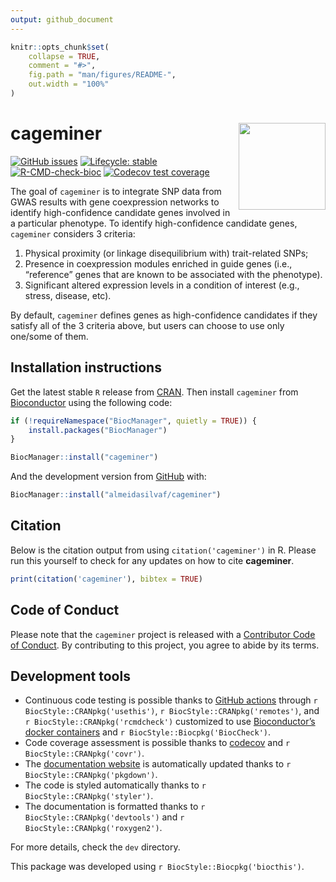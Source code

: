 ```yaml
---
output: github_document
---
```


<!-- README.md is generated from README.Rmd. Please edit that file -->

```r
knitr::opts_chunk$set(
    collapse = TRUE,
    comment = "#>",
    fig.path = "man/figures/README-",
    out.width = "100%"
)
```

# cageminer <img src='man/figures/logo.png' align="right" height="139" />

<!-- badges: start -->
[![GitHub issues](https://img.shields.io/github/issues/almeidasilvaf/cageminer)](https://github.com/almeidasilvaf/cageminer/issues)
[![Lifecycle: stable](https://img.shields.io/badge/lifecycle-stable-brightgreen.svg)](https://lifecycle.r-lib.org/articles/stages.html#stable)
[![R-CMD-check-bioc](https://github.com/almeidasilvaf/cageminer/workflows/R-CMD-check-bioc/badge.svg)](https://github.com/almeidasilvaf/cageminer/actions)
[![Codecov test coverage](https://codecov.io/gh/almeidasilvaf/cageminer/branch/devel/graph/badge.svg)](https://codecov.io/gh/almeidasilvaf/cageminer?branch=devel)
<!-- badges: end -->

The goal of `cageminer` is to integrate SNP data from GWAS results with gene coexpression networks to identify high-confidence candidate genes involved in a particular phenotype. To identify high-confidence candidate genes, `cageminer`
considers 3 criteria:

1. Physical proximity (or linkage disequilibrium with) trait-related SNPs;
2. Presence in coexpression modules enriched in guide genes (i.e.,
"reference" genes that are known to be associated with the phenotype).
3. Significant altered expression levels in a condition of interest (e.g., 
stress, disease, etc).

By default, `cageminer` defines genes as high-confidence candidates if they
satisfy all of the 3 criteria above, but users can choose to use only one/some
of them.

## Installation instructions

Get the latest stable `R` release from [CRAN](http://cran.r-project.org/). Then install `cageminer` from [Bioconductor](http://bioconductor.org/) using the following code:

```r
if (!requireNamespace("BiocManager", quietly = TRUE)) {
    install.packages("BiocManager")
}

BiocManager::install("cageminer")
```

And the development version from [GitHub](https://github.com/almeidasilvaf/cageminer) with:

```r
BiocManager::install("almeidasilvaf/cageminer")
```

## Citation

Below is the citation output from using `citation('cageminer')` in R. Please
run this yourself to check for any updates on how to cite __cageminer__.

```r
print(citation('cageminer'), bibtex = TRUE)
```

## Code of Conduct

Please note that the `cageminer` project is released with a [Contributor Code of Conduct](http://bioconductor.org/about/code-of-conduct/). By contributing to this project, you agree to abide by its terms.

## Development tools

* Continuous code testing is possible thanks to [GitHub actions](https://www.tidyverse.org/blog/2020/04/usethis-1-6-0/)  through `r BiocStyle::CRANpkg('usethis')`, `r BiocStyle::CRANpkg('remotes')`, and `r BiocStyle::CRANpkg('rcmdcheck')` customized to use [Bioconductor's docker containers](https://www.bioconductor.org/help/docker/) and `r BiocStyle::Biocpkg('BiocCheck')`.
* Code coverage assessment is possible thanks to [codecov](https://codecov.io/gh) and `r BiocStyle::CRANpkg('covr')`.
* The [documentation website](http://almeidasilvaf.github.io/cageminer) is automatically updated thanks to `r BiocStyle::CRANpkg('pkgdown')`.
* The code is styled automatically thanks to `r BiocStyle::CRANpkg('styler')`.
* The documentation is formatted thanks to `r BiocStyle::CRANpkg('devtools')` and `r BiocStyle::CRANpkg('roxygen2')`.

For more details, check the `dev` directory.

This package was developed using `r BiocStyle::Biocpkg('biocthis')`.


